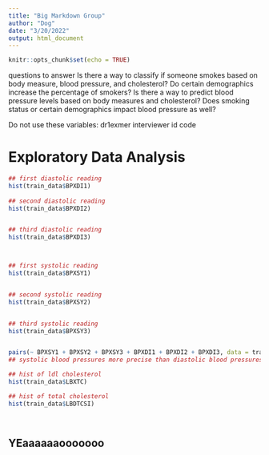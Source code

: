 ---
title: "Big Markdown Group"
author: "Dog"
date: "3/20/2022"
output: html_document
---

```{r setup, include=FALSE}
knitr::opts_chunk$set(echo = TRUE)
```

questions to answer
Is there a way to classify if someone smokes based on body measure, blood pressure, and cholesterol? Do certain demographics increase the percentage of smokers?
Is there a way to predict blood pressure levels based on body measures and cholesterol? Does smoking status or certain demographics impact blood pressure as well?

Do not use these variables:
dr1exmer interviewer id code


# Exploratory Data Analysis

```{r}

## first diastolic reading
hist(train_data$BPXDI1)
 
## second diastolic reading
hist(train_data$BPXDI2)


## third diastolic reading
hist(train_data$BPXDI3)



## first systolic reading
hist(train_data$BPXSY1)


## second systolic reading
hist(train_data$BPXSY2)


## third systolic reading
hist(train_data$BPXSY3)


pairs(~ BPXSY1 + BPXSY2 + BPXSY3 + BPXDI1 + BPXDI2 + BPXDI3, data = train_data)     
## systolic blood pressures more precise than diastolic blood pressures (more correlated)

```

```{r}

## hist of ldl cholesterol
hist(train_data$LBXTC)

## hist of total cholesterol
hist(train_data$LBDTCSI)

 


```




##  YEaaaaaaooooooo

